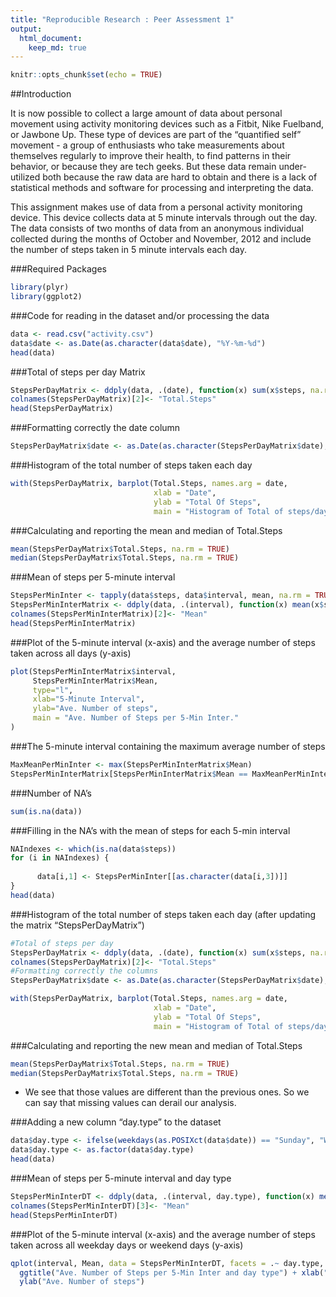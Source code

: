 ---
title: "Reproducible Research : Peer Assessment 1"
output:
  html_document:
    keep_md: true
---

```{r setup, include=FALSE}
knitr::opts_chunk$set(echo = TRUE)
```

##Introduction

It is now possible to collect a large amount of data about personal movement using activity monitoring devices such as a Fitbit, Nike Fuelband, or Jawbone Up. These type of devices are part of the "quantified self" movement - a group of enthusiasts who take measurements about themselves regularly to improve their health, to find patterns in their behavior, or because they are tech geeks. But these data remain under-utilized both because the raw data are hard to obtain and there is a lack of statistical methods and software for processing and interpreting the data.

This assignment makes use of data from a personal activity monitoring device. This device collects data at 5 minute intervals through out the day. The data consists of two months of data from an anonymous individual collected during the months of October and November, 2012 and include the number of steps taken in 5 minute intervals each day.

###Required Packages

```{r}
library(plyr)
library(ggplot2)
```

###Code for reading in the dataset and/or processing the data

```{r}
data <- read.csv("activity.csv")
data$date <- as.Date(as.character(data$date), "%Y-%m-%d")
head(data)
```

###Total of steps per day Matrix

```{r}
StepsPerDayMatrix <- ddply(data, .(date), function(x) sum(x$steps, na.rm = TRUE))
colnames(StepsPerDayMatrix)[2]<- "Total.Steps"
head(StepsPerDayMatrix)
```

###Formatting correctly the date column

```{r}
StepsPerDayMatrix$date <- as.Date(as.character(StepsPerDayMatrix$date), "%Y-%m-%d")
```

###Histogram of the total number of steps taken each day

```{r}
with(StepsPerDayMatrix, barplot(Total.Steps, names.arg = date,
                                xlab = "Date", 
                                ylab = "Total Of Steps", 
                                main = "Histogram of Total of steps/day"))
```

###Calculating and reporting the mean and median of Total.Steps

```{r}
mean(StepsPerDayMatrix$Total.Steps, na.rm = TRUE)
median(StepsPerDayMatrix$Total.Steps, na.rm = TRUE)
```

###Mean of steps per 5-minute interval

```{r}
StepsPerMinInter <- tapply(data$steps, data$interval, mean, na.rm = TRUE) # used later
StepsPerMinInterMatrix <- ddply(data, .(interval), function(x) mean(x$steps, na.rm = TRUE))
colnames(StepsPerMinInterMatrix)[2]<- "Mean"
head(StepsPerMinInterMatrix)
```

###Plot of  the 5-minute interval (x-axis) and the average number of steps taken across all days (y-axis)

```{r}
plot(StepsPerMinInterMatrix$interval,
     StepsPerMinInterMatrix$Mean,
     type="l",
     xlab="5-Minute Interval",
     ylab="Ave. Number of steps",
     main = "Ave. Number of Steps per 5-Min Inter."
)
```

###The 5-minute interval containing the maximum average number of steps

```{r}
MaxMeanPerMinInter <- max(StepsPerMinInterMatrix$Mean)
StepsPerMinInterMatrix[StepsPerMinInterMatrix$Mean == MaxMeanPerMinInter, 1]
```

###Number of NA's

```{r}
sum(is.na(data))
```

###Filling in the NA's with the mean of steps for each 5-min interval

```{r}
NAIndexes <- which(is.na(data$steps))
for (i in NAIndexes) {
    
      data[i,1] <- StepsPerMinInter[[as.character(data[i,3])]]
}
head(data)
```

###Histogram of the total number of steps taken each day (after updating the matrix "StepsPerDayMatrix")

```{r echo = FALSE}
#Total of steps per day
StepsPerDayMatrix <- ddply(data, .(date), function(x) sum(x$steps, na.rm = TRUE))
colnames(StepsPerDayMatrix)[2]<- "Total.Steps"
#Formatting correctly the columns
StepsPerDayMatrix$date <- as.Date(as.character(StepsPerDayMatrix$date), "%Y-%m-%d")
```

```{r}
with(StepsPerDayMatrix, barplot(Total.Steps, names.arg = date,
                                xlab = "Date", 
                                ylab = "Total Of Steps", 
                                main = "Histogram of Total of steps/day"))
```

###Calculating and reporting the new mean and median of Total.Steps

```{r}
mean(StepsPerDayMatrix$Total.Steps, na.rm = TRUE)
median(StepsPerDayMatrix$Total.Steps, na.rm = TRUE)
```

- We see that those values are different than the previous ones. So we can say that missing values can derail our analysis.


###Adding a new column "day.type" to the dataset

```{r}
data$day.type <- ifelse(weekdays(as.POSIXct(data$date)) == "Sunday", "Weekend", "Weekday")
data$day.type <- as.factor(data$day.type)
head(data)
```

###Mean of steps per 5-minute interval and day type

```{r}
StepsPerMinInterDT <- ddply(data, .(interval, day.type), function(x) mean(x$steps))
colnames(StepsPerMinInterDT)[3]<- "Mean"
head(StepsPerMinInterDT)
```

###Plot of  the 5-minute interval (x-axis) and the average number of steps taken across  all weekday days or weekend days (y-axis)

```{r}
qplot(interval, Mean, data = StepsPerMinInterDT, facets = .~ day.type, geom = "line") +
  ggtitle("Ave. Number of Steps per 5-Min Inter and day type") + xlab("5-Minute Interval") +
  ylab("Ave. Number of steps")
```

